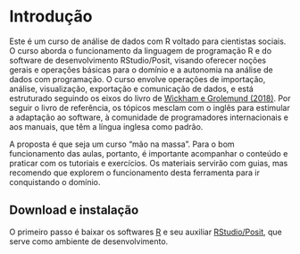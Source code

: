 # Introdução {.unnumbered}

Este é um curso de análise de dados com R voltado para cientistas sociais. O curso aborda o funcionamento da linguagem de programação R e do software de desenvolvimento RStudio/Posit, visando oferecer noções gerais e operações básicas para o domínio e a autonomia na análise de dados com programação. O curso envolve operações de importação, análise, visualização, exportação e comunicação de dados, e está estruturado seguindo os eixos do livro de [Wickham e Grolemund (2018)](https://r4ds.had.co.nz/). Por seguir o livro de referência, os tópicos mesclam com o inglês para estimular a adaptação ao software, à comunidade de programadores internacionais e aos manuais, que têm a língua inglesa como padrão.

A proposta é que seja um curso "mão na massa". Para o bom funcionamento das aulas, portanto, é importante acompanhar o conteúdo e praticar com os tutoriais e exercícios. Os materiais servirão com guias, mas recomendo que explorem o funcionamento desta ferramenta para ir conquistando o domínio.

## Download e instalação

O primeiro passo é baixar os softwares [R](https://cran.r-project.org/) e seu auxiliar [RStudio/Posit](https://posit.co/downloads/), que serve como ambiente de desenvolvimento.
